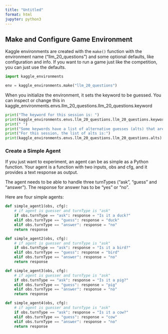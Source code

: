 ```yaml
---
title: "Untitled"
format: html
jupyter: python3
---
```


## Make and Configure Game Environment

Kaggle environments are created with the `make()` function with the environment name ("llm_20_questions") and some optional defaults, like configuration and info. If you want to run a game just like the competition, you can just use the defaults.

```python
import kaggle_environments

env = kaggle_environments.make("llm_20_questions")
```

When you initialize the environment, it sets the keyword to be guessed. You can inspect or change this in kaggle_environments.envs.llm_20_questions.llm_20_questions.keyword

```python
print("The keyword for this session is: ")
print(kaggle_environments.envs.llm_20_questions.llm_20_questions.keyword)
print(" ")
print("Some keywords have a list of alternative guesses (alts) that are also accepted.")
print("For this session, the list of alts is:")
print(kaggle_environments.envs.llm_20_questions.llm_20_questions.alts)
```

### Create a Simple Agent

If you just want to experiment, an agent can be as simple as a Python function. Your agent is a function with two inputs, obs and cfg, and it provides a text response as output.

The agent needs to be able to handle three turnTypes ("ask", "guess" and "answer"). The response for answer has to be "yes" or "no".

Here are four simple agents:

```python
def simple_agent1(obs, cfg):
    # if agent is guesser and turnType is "ask"
    if obs.turnType == "ask": response = "Is it a duck?"
    elif obs.turnType == "guess": response = "duck"
    elif obs.turnType == "answer": response = "no"
    return response

def simple_agent2(obs, cfg):
    # if agent is guesser and turnType is "ask"
    if obs.turnType == "ask": response = "Is it a bird?"
    elif obs.turnType == "guess": response = "bird"
    elif obs.turnType == "answer": response = "no"
    return response

def simple_agent3(obs, cfg):
    # if agent is guesser and turnType is "ask"
    if obs.turnType == "ask": response = "Is it a pig?"
    elif obs.turnType == "guess": response = "pig"
    elif obs.turnType == "answer": response = "no"
    return response

def simple_agent4(obs, cfg):
    # if agent is guesser and turnType is "ask"
    if obs.turnType == "ask": response = "Is it a cow?"
    elif obs.turnType == "guess": response = "cow"
    elif obs.turnType == "answer": response = "no"
    return response
```